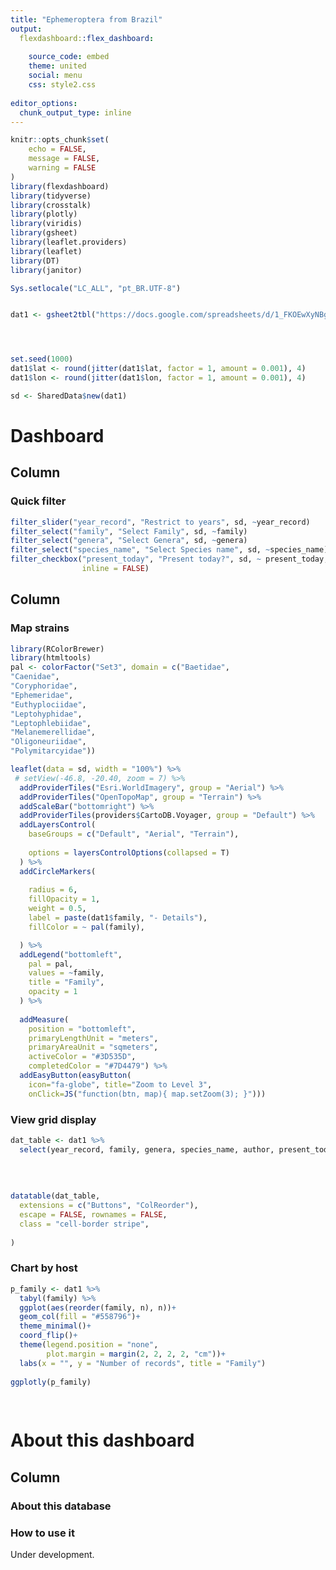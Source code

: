 ```yaml
---
title: "Ephemeroptera from Brazil"
output: 
  flexdashboard::flex_dashboard:
    
    source_code: embed
    theme: united
    social: menu
    css: style2.css
    
editor_options: 
  chunk_output_type: inline
---
```



```r
knitr::opts_chunk$set(
	echo = FALSE,
	message = FALSE,
	warning = FALSE
)
library(flexdashboard)
library(tidyverse)
library(crosstalk)
library(plotly)
library(viridis)
library(gsheet)
library(leaflet.providers)
library(leaflet)
library(DT)
library(janitor)
```



```r
Sys.setlocale("LC_ALL", "pt_BR.UTF-8")


dat1 <- gsheet2tbl("https://docs.google.com/spreadsheets/d/1_FKOEwXyNBgc8MnzMVoQvFsl1Llae_VGNjgj5K0CaH8/edit?usp=sharing")




set.seed(1000)
dat1$lat <- round(jitter(dat1$lat, factor = 1, amount = 0.001), 4)
dat1$lon <- round(jitter(dat1$lon, factor = 1, amount = 0.001), 4)

```



```r
sd <- SharedData$new(dat1)

```


Dashboard 
============


Column {.sidebar}
-------------------------------------



### Quick filter


```r
filter_slider("year_record", "Restrict to years", sd, ~year_record)
filter_select("family", "Select Family", sd, ~family)
filter_select("genera", "Select Genera", sd, ~genera)
filter_select("species_name", "Select Species name", sd, ~species_name)
filter_checkbox("present_today", "Present today?", sd, ~ present_today, 
                inline = FALSE)

```


Column {.tabset}
-------------------------------------


### <i class="fa fa-map" aria-hidden="true"></i> Map strains

```r
library(RColorBrewer)
library(htmltools)
pal <- colorFactor("Set3", domain = c("Baetidae",
"Caenidae",
"Coryphoridae",
"Ephemeridae",
"Euthyplociidae",
"Leptohyphidae",
"Leptophlebiidae",
"Melanemerellidae",
"Oligoneuriidae",
"Polymitarcyidae"))

leaflet(data = sd, width = "100%") %>%
 # setView(-46.8, -20.40, zoom = 7) %>%
  addProviderTiles("Esri.WorldImagery", group = "Aerial") %>%
  addProviderTiles("OpenTopoMap", group = "Terrain") %>%
  addScaleBar("bottomright") %>%
  addProviderTiles(providers$CartoDB.Voyager, group = "Default") %>%
  addLayersControl(
    baseGroups = c("Default", "Aerial", "Terrain"),
    
    options = layersControlOptions(collapsed = T)
  ) %>%
  addCircleMarkers(
  
    radius = 6,
    fillOpacity = 1,
    weight = 0.5,
    label = paste(dat1$family, "- Details"),
    fillColor = ~ pal(family),

  ) %>%
  addLegend("bottomleft",
    pal = pal,
    values = ~family,
    title = "Family",
    opacity = 1
  ) %>% 
  
  addMeasure(
    position = "bottomleft",
    primaryLengthUnit = "meters",
    primaryAreaUnit = "sqmeters",
    activeColor = "#3D535D",
    completedColor = "#7D4479") %>% 
  addEasyButton(easyButton(
    icon="fa-globe", title="Zoom to Level 3",
    onClick=JS("function(btn, map){ map.setZoom(3); }"))) 
```


### <i class="fa fa-table" aria-hidden="true"></i> View grid display


```r
dat_table <- dat1 %>% 
  select(year_record, family, genera, species_name, author, present_today, state, municipality)
                
    
    
  
datatable(dat_table,
  extensions = c("Buttons", "ColReorder"),
  escape = FALSE, rownames = FALSE,
  class = "cell-border stripe",
 
)
```



### <i class="fa fa-chart-bar" aria-hidden="true"></i> Chart by host



```r


p_family <- dat1 %>% 
  tabyl(family) %>% 
  ggplot(aes(reorder(family, n), n))+
  geom_col(fill = "#558796")+
  theme_minimal()+
  coord_flip()+
  theme(legend.position = "none", 
        plot.margin = margin(2, 2, 2, 2, "cm"))+
  labs(x = "", y = "Number of records", title = "Family")
  
ggplotly(p_family)
  
  


```




About this dashboard
============



Column {.tabset}
-------------------------------------


### About this database


### How to use it


Under development.


